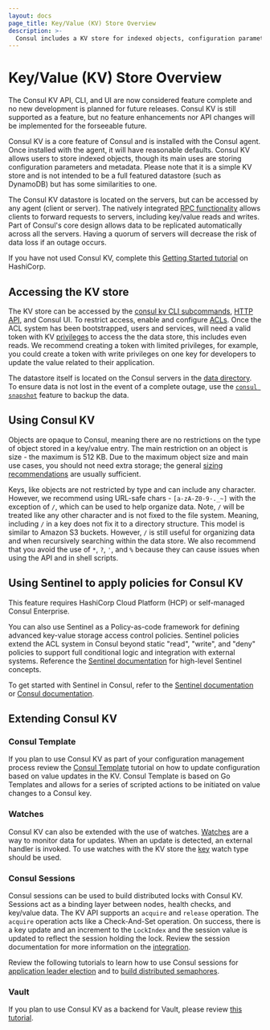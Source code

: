 ```yaml
---
layout: docs
page_title: Key/Value (KV) Store Overview
description: >-
  Consul includes a KV store for indexed objects, configuration parameters, and metadata that you can use to dynamically configure apps. Learn about accessing and using the KV store to extend Consul's functionality through watches, sessions, and Consul Template.
---
```


# Key/Value (KV) Store Overview

<Note>
The Consul KV API, CLI, and UI are now considered feature complete and no new development is planned for future releases. Consul KV
is still supported as a feature, but no feature enhancements nor API changes will be implemented for the forseeable future. 
</Note>

Consul KV is a core feature of Consul and is installed with the Consul agent.
Once installed with the agent, it will have reasonable defaults. Consul KV allows
users to store indexed objects, though its main uses are storing configuration
parameters and metadata. Please note that it is a simple KV store and is not
intended to be a full featured datastore (such as DynamoDB) but has some
similarities to one.

The Consul KV datastore is located on the servers, but can be accessed by any
agent (client or server). The natively integrated [RPC
functionality](/consul/docs/architecture) allows clients to forward
requests to servers, including key/value reads and writes. Part of Consul's
core design allows data to be replicated automatically across all the servers.
Having a quorum of servers will decrease the risk of data loss if an outage
occurs.

If you have not used Consul KV, complete this [Getting Started
tutorial](/consul/tutorials/interactive/get-started-key-value-store?utm_source=docs) on HashiCorp.

## Accessing the KV store

The KV store can be accessed by the [consul kv CLI
subcommands](/consul/commands/kv), [HTTP API](/consul/api-docs/kv), and Consul UI.
To restrict access, enable and configure
[ACLs](/consul/tutorials/security/access-control-setup-production).
Once the ACL system has been bootstrapped, users and services, will need a
valid token with KV [privileges](/consul/docs/security/acl/acl-rules#key-value-rules) to
access the the data store, this includes even reads. We recommend creating a
token with limited privileges, for example, you could create a token with write
privileges on one key for developers to update the value related to their
application.

The datastore itself is located on the Consul servers in the [data
directory](/consul/docs/agent/config/cli-flags#_data_dir). To ensure data is not lost in
the event of a complete outage, use the [`consul snapshot`](/consul/commands/snapshot/restore) feature to backup the data.

## Using Consul KV

Objects are opaque to Consul, meaning there are no restrictions on the type of
object stored in a key/value entry. The main restriction on an object is size -
the maximum is 512 KB. Due to the maximum object size and main use cases, you
should not need extra storage; the general [sizing
recommendations](/consul/docs/agent/config/config-files#kv_max_value_size)
are usually sufficient.

Keys, like objects are not restricted by type and can include any character.
However, we recommend using URL-safe chars - `[a-zA-Z0-9-._~]` with the
exception of `/`, which can be used to help organize data. Note, `/` will be
treated like any other character and is not fixed to the file system. Meaning,
including `/` in a key does not fix it to a directory structure. This model is
similar to Amazon S3 buckets. However, `/` is still useful for organizing data
and when recursively searching within the data store. We also recommend that
you avoid the use of `*`, `?`, `'`, and `%` because they can cause issues when
using the API and in shell scripts.

## Using Sentinel to apply policies for Consul KV 

<EnterpriseAlert>

This feature requires
HashiCorp Cloud Platform (HCP) or self-managed Consul Enterprise.

</EnterpriseAlert>

You can also use Sentinel as a Policy-as-code framework for defining advanced key-value storage access control policies. Sentinel policies extend the ACL system in Consul beyond static "read", "write",
and "deny" policies to support full conditional logic and integration with
external systems. Reference the [Sentinel documentation](https://docs.hashicorp.com/sentinel/concepts) for high-level Sentinel concepts.

To get started with Sentinel in Consul,
refer to the [Sentinel documentation](https://docs.hashicorp.com/sentinel/consul) or
[Consul documentation](/consul/docs/agent/sentinel).


## Extending Consul KV

### Consul Template

If you plan to use Consul KV as part of your configuration management process
review the [Consul
Template](/consul/tutorials/developer-configuration/consul-template?utm_source=docs)
tutorial on how to update configuration based on value updates in the KV. Consul
Template is based on Go Templates and allows for a series of scripted actions
to be initiated on value changes to a Consul key.

### Watches

Consul KV can also be extended with the use of watches.
[Watches](/consul/docs/dynamic-app-config/watches) are a way to monitor data for updates. When
an update is detected, an external handler is invoked. To use watches with the
KV store the [key](/consul/docs/dynamic-app-config/watches#key) watch type should be used.

### Consul Sessions

Consul sessions can be used to build distributed locks with Consul KV. Sessions
act as a binding layer between nodes, health checks, and key/value data. The KV
API supports an `acquire` and `release` operation. The `acquire` operation acts
like a Check-And-Set operation. On success, there is a key update and an
increment to the `LockIndex` and the session value is updated to reflect the
session holding the lock. Review the session documentation for more information
on the [integration](/consul/docs/dynamic-app-config/sessions#k-v-integration).

Review the following tutorials to learn how to use Consul sessions for [application leader election](/consul/tutorials/developer-configuration/application-leader-elections) and
to [build distributed semaphores](/consul/tutorials/developer-configuration/distributed-semaphore).

### Vault

If you plan to use Consul KV as a backend for Vault, please review [this
tutorial](/vault/tutorials/day-one-consul/ha-with-consul?utm_source=docs).
